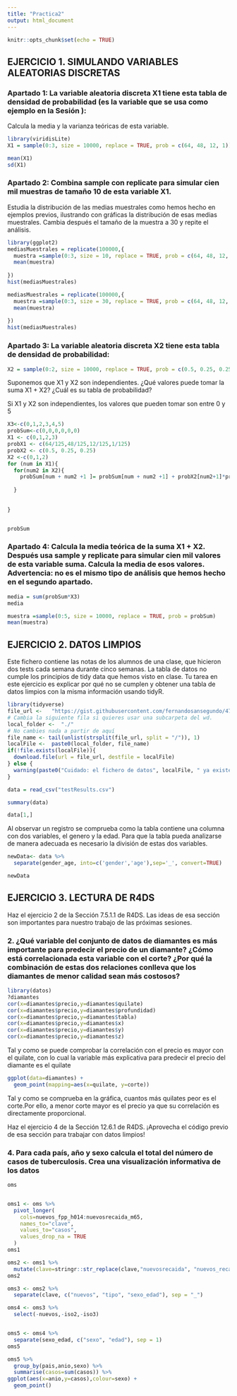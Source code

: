 ```yaml
---
title: "Practica2"
output: html_document
---
```


```r
knitr::opts_chunk$set(echo = TRUE)
```

## EJERCICIO 1. SIMULANDO VARIABLES ALEATORIAS DISCRETAS

### Apartado 1: La variable aleatoria discreta X1 tiene esta tabla de densidad de probabilidad (es la variable que se usa como ejemplo en la Sesión ):

Calcula la media y la varianza teóricas de esta variable.

```r
library(viridisLite)
X1 = sample(0:3, size = 10000, replace = TRUE, prob = c(64, 48, 12, 1))

mean(X1)
sd(X1)

```


### Apartado 2: Combina sample con replicate para simular cien mil muestras de tamaño 10 de esta variable X1.

Estudia la distribución de las medias muestrales como hemos hecho en ejemplos previos, ilustrando con gráficas la distribución de esas medias muestrales. Cambia después el tamaño de la muestra a 30 y repite el análisis.



```r
library(ggplot2)
mediasMuestrales = replicate(100000,{
  muestra =sample(0:3, size = 10, replace = TRUE, prob = c(64, 48, 12, 1))
  mean(muestra)
  
})
hist(mediasMuestrales)
```

```r
mediasMuestrales = replicate(100000,{
  muestra =sample(0:3, size = 30, replace = TRUE, prob = c(64, 48, 12, 1))
  mean(muestra)
  
})
hist(mediasMuestrales)
```

### Apartado 3: La variable aleatoria discreta X2 tiene esta tabla de densidad de probabilidad:

```r
X2 = sample(0:2, size = 10000, replace = TRUE, prob = c(0.5, 0.25, 0.25))

```

Suponemos que X1 y X2 son independientes. ¿Qué valores puede tomar la suma X1 + X2? ¿Cuál es su tabla de probabilidad?


Si X1 y X2 son independientes, los valores que pueden tomar son entre 0 y 5

```r
X3<-c(0,1,2,3,4,5)
probSum<-c(0,0,0,0,0,0)
X1 <- c(0,1,2,3)
probX1 <- c(64/125,48/125,12/125,1/125)
probX2 <- c(0.5, 0.25, 0.25)
X2 <-c(0,1,2)
for (num in X1){
  for(num2 in X2){
    probSum[num + num2 +1 ]= probSum[num + num2 +1] + probX2[num2+1]*probX1[num+1]
    
  }
 
 
}


probSum
```


### Apartado 4: Calcula la media teórica de la suma X1 + X2. Después usa sample y replicate para simular cien mil valores de esta variable suma. Calcula la media de esos valores. Advertencia: no es el mismo tipo de análisis que hemos hecho en el segundo apartado.

```r
media = sum(probSum*X3)
media

```

```r
muestra =sample(0:5, size = 10000, replace = TRUE, prob = probSum)
mean(muestra)

```


## EJERCICIO 2. DATOS LIMPIOS

Este fichero contiene las notas de los alumnos de una clase, que hicieron dos tests cada semana durante cinco semanas. La tabla de datos no cumple los principios de tidy data que hemos visto en clase. Tu tarea en este ejercicio es explicar por qué no se cumplen y obtener una tabla de datos limpios con la misma información usando tidyR.

```r
library(tidyverse)
file_url <-   "https://gist.githubusercontent.com/fernandosansegundo/471b4887737cfcec7e9cf28631f2e21e/raw/b3944599d02df494f5903740db5acac9da35bc6f/testResults.csv"
# Cambia la siguiente fila si quieres usar una subcarpeta del wd.
local_folder <-  "./"
# No cambies nada a partir de aquí
file_name <- tail(unlist(strsplit(file_url, split = "/")), 1)
localFile <-  paste0(local_folder, file_name)
if(!file.exists(localFile)){
  download.file(url = file_url, destfile = localFile)
} else {
  warning(paste0("Cuidado: el fichero de datos", localFile, " ya existe."))
}

data = read_csv("testResults.csv")

summary(data)
```
```r

data[1,]
```

Al observar un registro se comprueba como la tabla contiene una columna con dos variables, el genero y la edad. Para que la tabla pueda analizarse de manera adecuada es necesario la división de estas dos variables.


```r
newData<- data %>%
  separate(gender_age, into=c('gender','age'),sep='_', convert=TRUE)

newData
```

## EJERCICIO 3. LECTURA DE R4DS

Haz el ejercicio 2 de la Sección 7.5.1.1 de R4DS. Las ideas de esa sección son importantes para nuestro trabajo de las próximas sesiones.


### 2. ¿Qué variable del conjunto de datos de diamantes es más importante para predecir el precio de un diamante? ¿Cómo está correlacionada esta variable con el corte? ¿Por qué la combinación de estas dos relaciones conlleva que los diamantes de menor calidad sean más costosos?


```r
library(datos)
?diamantes
cor(x=diamantes$precio,y=diamantes$quilate)
cor(x=diamantes$precio,y=diamantes$profundidad)
cor(x=diamantes$precio,y=diamantes$tabla)
cor(x=diamantes$precio,y=diamantes$x)
cor(x=diamantes$precio,y=diamantes$y)
cor(x=diamantes$precio,y=diamantes$z)
```

Tal y como se puede comprobar la correlación con el precio es mayor con el quilate, con lo cual la variable más explicativa para predecir el precio del diamante es el quilate

```r

ggplot(data=diamantes) +
  geom_point(mapping=aes(x=quilate, y=corte)) 
```
Tal y como se comprueba en la gráfica, cuantos más quilates peor es el corte.Por ello, a menor corte mayor es el precio ya que su correlación es directamente proporcional. 


Haz el ejercicio 4 de la Sección 12.6.1 de R4DS. ¡Aprovecha el código previo de esa sección para trabajar con datos limpios!

### 4. Para cada país, año y sexo calcula el total del número de casos de tuberculosis. Crea una visualización informativa de los datos

```r
oms


oms1 <- oms %>%
  pivot_longer(
    cols=nuevos_fpp_h014:nuevosrecaida_m65,
    names_to="clave",
    values_to="casos",
    values_drop_na = TRUE
  )
oms1
```
```r
oms2 <- oms1 %>%
  mutate(clave=stringr::str_replace(clave,"nuevosrecaida", "nuevos_recaida"))
oms2

```

```r
oms3 <- oms2 %>%
  separate(clave, c("nuevos", "tipo", "sexo_edad"), sep = "_")

oms4 <- oms3 %>%
  select(-nuevos,-iso2,-iso3)


oms5 <- oms4 %>%
  separate(sexo_edad, c("sexo", "edad"), sep = 1)
oms5

```

```r
oms5 %>%
  group_by(pais,anio,sexo) %>%
  summarise(casos=sum(casos)) %>%
ggplot(aes(x=anio,y=casos),colour=sexo) +
  geom_point()
```

